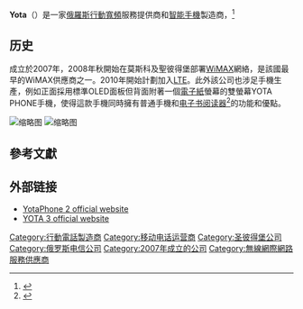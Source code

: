 {{Infobox company
|name             = Yota
|logo             = [[Image:Логотип_Yota.png|200px]]
|type = [[有限公司|有限公司]]
| genre            =
|predecessor      =
|foundation       = 2007（SLL Scartel）<ref>{{cite web|url=http://yota.ru/en/news/details/?ID=310|title=Yota — the first Mobile WiMAX network in Russia|publisher=Yota.ru|date=|accessdate=2011-12-12|deadurl=yes|archiveurl=https://archive.is/20120630124642/http://yota.ru/en/news/details/?ID=310|archivedate=2012-06-30}}</ref><br />2008 ИОО «Yota Бел»<ref>{{cite web |url=http://www.yota.ru/ru/news/details/?ID=88522 |title=Yota пришла в Белоруссию |publisher=Yota.ru |date= |accessdate=2011-12-12 |deadurl=yes |archiveurl=https://web.archive.org/web/20100227113752/http://www.yota.ru/ru/news/details/?ID=88522 |archivedate=2010-02-27 }}</ref>
|area_served      =  {{RUS}}<ref>{{cite web|url=http://www.yota.ru/ru/coverage/russia/|title=Карта покрытия Yota|publisher=Yota.ru|date=|accessdate=2013-10-15|deadurl=yes|archiveurl=https://archive.is/20130418010949/http://www.yota.ru/ru/coverage/russia/|archivedate=2013-04-18}}</ref>
|key_people = Igor Torgov
|industry = [[電信|電信]]、[[家用電子產品|家用電子產品]]、[[數位發行|數位發行]]
|products =
|services =
|revenue =
|operating_income =
|net_income =
|assets =
|equity =
|owner = Telconet Capital Limited Partnership（74,9%）<br />[[俄羅斯技術國家集團|俄羅斯技術國家集團]]（25,1 %）<ref>{{cite web |url=http://yota.ru/en/news/details/?ID=855 |title=Rostechnologii acquires stake in Yota project |publisher=Yota.ru |date= |accessdate=2011-12-12 |deadurl=yes |archiveurl=https://web.archive.org/web/20090416050226/http://www.yota.ru/en/news/details/?ID=855 |archivedate=2009-04-16 }}</ref>
|num_employees = 1,200
|parent =
|divisions =
|subsid =  SLL Scartel<ref>{{cite web|url=http://www.kommersant.ru/doc-rss.aspx?DocsID=1023945 |title=Ъ-Газета - Интернет взял высокую "Йоту"|publisher=Kommersant.ru |date= |accessdate=2011-12-12}}</ref><br/>Scartel Starlab <ref name="Yota.ru">{{cite web |url=http://www.yota.ru/en/news/details/?ID=310 |title=Yota — the first Mobile WiMAX network in Russia |publisher=Yota.ru |date= |accessdate=2011-12-12 }}{{dead link|date=2017年11月 |bot=InternetArchiveBot |fix-attempted=yes }}</ref><br />More <ref name="Yota.ru"/><br /> ИОО «Yota Бел» （100%）<br /> Yota de Nicaragua（75%）<ref>{{cite web |url=http://www.yota.ru/ru/news/details/?ID=125262 |title=Yota строит WiMAX в Никарагуа |publisher=Yota.ru |date= |accessdate=2011-12-12 }}{{dead link|date=2017年11月 |bot=InternetArchiveBot |fix-attempted=yes }}</ref>
|homepage = [http://yota.ru/en/ yota.ru] {{ru icon}}, [http://йота.рф йота.рф] {{ru icon}}
|footnotes =
|intl =
}}

'''Yota'''（{{lang-ru|Йота}}）是一家[[俄羅斯|俄羅斯]][[行動寬頻|行動寬頻]]服務提供商和[[智能手機|智能手機]]製造商，<ref>{{cite web|title=The YotaPhone runs Android 4.2, has LTE, and two screens|url=http://yotaphone.com|date=2012-12-28|access-date=2019-10-19|archive-url=https://web.archive.org/web/20140817034716/http://yotaphone.com/|archive-date=2014-08-17|dead-url=yes}}</ref>

==历史==
成立於2007年，2008年秋開始在莫斯科及聖彼得堡部署[[WiMAX|WiMAX]]網絡，是該國最早的WiMAX供應商之一。2010年開始計劃加入[[長期演進技術|LTE]]。此外該公司也涉足手機生產，例如正面採用標準OLED面板但背面附著一個[[電子紙|電子紙]]螢幕的雙螢幕YOTA PHONE手機，使得這款手機同時擁有普通手機和[[电子书阅读器|电子书阅读器]]<ref>{{cite web |author1=BOOX.HK |title=電子書閲讀器知道更多一些 |url=http://www.boox.hk/article/know_more_about_ereader.html |website=www.boox.hk |publisher=BOOX.HK |accessdate=2018-12-21 |archive-date=2018-11-19 |archive-url=https://web.archive.org/web/20181119132734/http://www.boox.hk/article/know_more_about_ereader.html |dead-url=no }}</ref>的功能和優點。

[[File:YOTAPHONE_II.jpg|缩略图]]
[[File:Сим-карта_от_Йоты.jpg|缩略图]]

== 參考文獻==
{{reflist}}

== 外部链接 ==
* [https://web.archive.org/web/20190131201742/http://yotaphone.com/gb-en/product/yotaphone2/ YotaPhone 2 official website] 
* [https://web.archive.org/web/20181024202234/http://www.yotamobile.com/index-EN.html YOTA 3 official website]

{{Yota}}

[[Category:行動電話製造商|Category:行動電話製造商]]
[[Category:移动电话运营商|Category:移动电话运营商]]
[[Category:圣彼得堡公司|Category:圣彼得堡公司]]
[[Category:俄罗斯电信公司|Category:俄罗斯电信公司]]
[[Category:2007年成立的公司|Category:2007年成立的公司]]
[[Category:無線網際網路服務供應商|Category:無線網際網路服務供應商]]